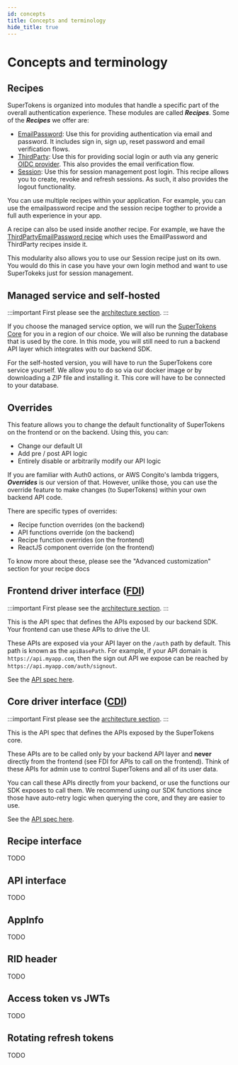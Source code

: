 ```yaml
---
id: concepts
title: Concepts and terminology 
hide_title: true
---
```


# Concepts and terminology

## Recipes
SuperTokens is organized into modules that handle a specific part of the overall authentication experience. These modules are called ***Recipes***. Some of the ***Recipes*** we offer are:
- [EmailPassword](/docs/emailpassword/introduction): Use this for providing authentication via email and password. It includes sign in, sign up, reset password and email verification flows.
- [ThirdParty](/docs/thirdparty/introduction): Use this for providing social login or auth via any generic [OIDC provider](https://openid.net/connect/). This also provides the email verification flow.
- [Session](/docs/session/introduction): Use this for session management post login. This recipe allows you to create, revoke and refresh sessions. As such, it also provides the logout functionality.

You can use multiple recipes within your application. For example, you can use the emailpassword recipe and the session recipe togther to provide a full auth experience in your app.

A recipe can also be used inside another recipe. For example, we have the [ThirdPartyEmailPassword recipe](/docs/thirdpartyemailpassword/introduction) which uses the EmailPassword and ThirdParty recipes inside it.

This modularity also allows you to use our Session recipe just on its own. You would do this in case you have your own login method and want to use SuperTokeks just for session management.

## Managed service and self-hosted

:::important
First please see the [architecture section](/docs/community/architecture).
:::

If you choose the managed service option, we will run the [SuperTokens Core](/docs/community/architecture) for you in a region of our choice. We will also be running the database that is used by the core. In this mode, you will still need to run a backend API layer which integrates with our backend SDK.

For the self-hosted version, you will have to run the SuperTokens core service yourself. We allow you to do so via our docker image or by downloading a ZIP file and installing it. This core will have to be connected to your database.

## Overrides
This feature allows you to change the default functionality of SuperTokens on the frontend or on the backend. Using this, you can:
- Change our default UI
- Add pre / post API logic
- Entirely disable or arbitrarily modify our API logic

If you are familiar with Auth0 actions, or AWS Congito's lambda triggers, ***Overrides*** is our version of that. However, unlike those, you can use the override feature to make changes (to SuperTokens) within your own backend API code. 

There are specific types of overrides:
- Recipe function overrides (on the backend)
- API functions override (on the backend)
- Recipe function overrides (on the frontend)
- ReactJS component override (on the frontend)

To know more about these, please see the "Advanced customization" section for your recipe docs

## Frontend driver interface ([FDI](https://supertokens.io/docs/fdi))
:::important
First please see the [architecture section](/docs/community/architecture).
:::

This is the API spec that defines the APIs exposed by our backend SDK. Your frontend can use these APIs to drive the UI.

These APIs are exposed via your API layer on the `/auth` path by default. This path is known as the `apiBasePath`. For example, if your API domain is `https://api.myapp.com`, then the sign out API we expose can be reached by `https://api.myapp.com/auth/signout`.

See the [API spec here](https://supertokens.io/docs/fdi).

## Core driver interface ([CDI](https://supertokens.io/docs/cdi))
:::important
First please see the [architecture section](/docs/community/architecture).
:::

This is the API spec that defines the APIs exposed by the SuperTokens core.

These APIs are to be called only by your backend API layer and **never** directly from the frontend (see FDI for APIs to call on the frontend). Think of these APIs for admin use to control SuperTokens and all of its user data.

You can call these APIs directly from your backend, or use the functions our SDK exposes to call them. We recommend using our SDK functions since those have auto-retry logic when querying the core, and they are easier to use.

See the [API spec here](https://supertokens.io/docs/cdi).

## Recipe interface
TODO

## API interface
TODO

## AppInfo
TODO

## RID header
TODO

## Access token vs JWTs
TODO

## Rotating refresh tokens
TODO